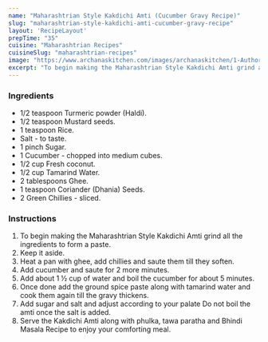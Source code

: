 ---
name: "Maharashtrian Style Kakdichi Amti (Cucumber Gravy Recipe)"
slug: "maharashtrian-style-kakdichi-amti-cucumber-gravy-recipe"
layout: 'RecipeLayout'
prepTime: "35"
cuisine: "Maharashtrian Recipes"
cuisineSlug: "maharashtrian-recipes"
image: "https://www.archanaskitchen.com/images/archanaskitchen/1-Author/sibyl_sunitha/Maharashtrian_Style_Kakdichi_Amti_Cucumber_Gravy_Recipe.jpg"
excerpt: "To begin making the Maharashtrian Style Kakdichi Amti grind all the ingredients to form a paste"
---

### Ingredients

- 1/2 teaspoon Turmeric powder (Haldi).
- 1/2 teaspoon Mustard seeds.
- 1 teaspoon Rice.
- Salt - to taste.
- 1 pinch Sugar.
- 1 Cucumber - chopped into medium cubes.
- 1/2 cup Fresh coconut.
- 1/2 cup Tamarind Water.
- 2 tablespoons Ghee.
- 1 teaspoon Coriander (Dhania) Seeds.
- 2 Green Chillies - sliced.

### Instructions

1. To begin making the Maharashtrian Style Kakdichi Amti grind all the ingredients to form a paste.
1.  Keep it aside.
1. Heat a pan with ghee, add chillies and saute them till they soften.
1. Add cucumber and saute for 2 more minutes.
1. Add about 1 ½ cup of water and boil the cucumber for about 5 minutes.
1.  Once done add the ground spice paste along with tamarind water and cook them again till the gravy thickens.
1. Add sugar and salt and adjust according to your palate Do not boil the amti once the salt is added.
1. Serve the Kakdichi Amti along with phulka, tawa paratha and Bhindi Masala Recipe to enjoy your comforting meal.
